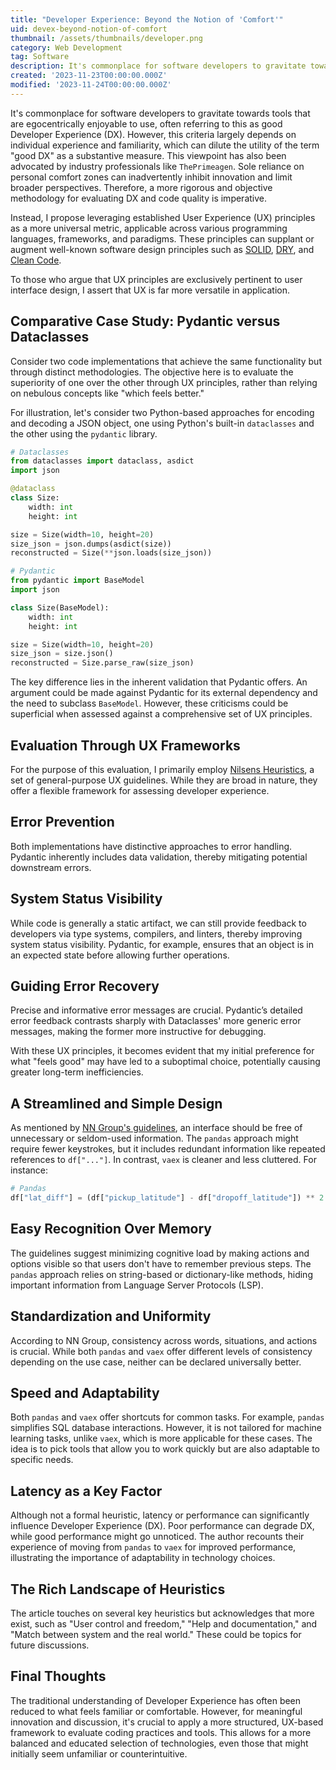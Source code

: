 ```yaml
---
title: "Developer Experience: Beyond the Notion of 'Comfort'"
uid: devex-beyond-notion-of-comfort
thumbnail: /assets/thumbnails/developer.png
category: Web Development
tag: Software
description: It's commonplace for software developers to gravitate towards tools that are egocentrically enjoyable to use, often referring to this as good Developer Experience (DX). However, this criteria largely depends on individual experience and familiarity, which can dilute the utility of the term "good DX" as a substantive measure.
created: '2023-11-23T00:00:00.000Z'
modified: '2023-11-24T00:00:00.000Z'
---
```


It's commonplace for software developers to gravitate towards tools that are egocentrically enjoyable to use, often referring to this as good Developer Experience (DX). However, this criteria largely depends on individual experience and familiarity, which can dilute the utility of the term "good DX" as a substantive measure. This viewpoint has also been advocated by industry professionals like `ThePrimeagen`. Sole reliance on personal comfort zones can inadvertently inhibit innovation and limit broader perspectives. Therefore, a more rigorous and objective methodology for evaluating DX and code quality is imperative.

Instead, I propose leveraging established User Experience (UX) principles as a more universal metric, applicable across various programming languages, frameworks, and paradigms. These principles can supplant or augment well-known software design principles such as [SOLID](https://en.wikipedia.org/wiki/SOLID), [DRY](https://en.wikipedia.org/wiki/Don%27t_repeat_yourself), and [Clean Code](https://books.google.no/books/about/Clean_Code.html?id=hjEFCAAAQBAJ&source=kp_book_description&redir_esc=y).

To those who argue that UX principles are exclusively pertinent to user interface design, I assert that UX is far more versatile in application.

## Comparative Case Study: Pydantic versus Dataclasses

Consider two code implementations that achieve the same functionality but through distinct methodologies. The objective here is to evaluate the superiority of one over the other through UX principles, rather than relying on nebulous concepts like "which feels better."

For illustration, let's consider two Python-based approaches for encoding and decoding a JSON object, one using Python's built-in `dataclasses` and the other using the `pydantic` library.

```python
# Dataclasses
from dataclasses import dataclass, asdict
import json

@dataclass
class Size:
    width: int
    height: int

size = Size(width=10, height=20)
size_json = json.dumps(asdict(size))
reconstructed = Size(**json.loads(size_json))
```

```python
# Pydantic
from pydantic import BaseModel
import json

class Size(BaseModel):
    width: int
    height: int

size = Size(width=10, height=20)
size_json = size.json()
reconstructed = Size.parse_raw(size_json)
```

The key difference lies in the inherent validation that Pydantic offers. An argument could be made against Pydantic for its external dependency and the need to subclass `BaseModel`. However, these criticisms could be superficial when assessed against a comprehensive set of UX principles.

## Evaluation Through UX Frameworks

For the purpose of this evaluation, I primarily employ [Nilsens Heuristics](https://www.nngroup.com/articles/ten-usability-heuristics/), a set of general-purpose UX guidelines. While they are broad in nature, they offer a flexible framework for assessing developer experience.

## Error Prevention

Both implementations have distinctive approaches to error handling. Pydantic inherently includes data validation, thereby mitigating potential downstream errors.

## System Status Visibility

While code is generally a static artifact, we can still provide feedback to developers via type systems, compilers, and linters, thereby improving system status visibility. Pydantic, for example, ensures that an object is in an expected state before allowing further operations.

## Guiding Error Recovery

Precise and informative error messages are crucial. Pydantic’s detailed error feedback contrasts sharply with Dataclasses' more generic error messages, making the former more instructive for debugging.

With these UX principles, it becomes evident that my initial preference for what "feels good" may have led to a suboptimal choice, potentially causing greater long-term inefficiencies.

## A Streamlined and Simple Design

As mentioned by [NN Group's guidelines](https://www.nngroup.com/articles/ten-usability-heuristics/), an interface should be free of unnecessary or seldom-used information. The `pandas` approach might require fewer keystrokes, but it includes redundant information like repeated references to `df["..."]`. In contrast, `vaex` is cleaner and less cluttered. For instance:

```python
# Pandas
df["lat_diff"] = (df["pickup_latitude"] - df["dropoff_latitude"]) ** 2
```

## Easy Recognition Over Memory

The guidelines suggest minimizing cognitive load by making actions and options visible so that users don't have to remember previous steps. The `pandas` approach relies on string-based or dictionary-like methods, hiding important information from Language Server Protocols (LSP).

## Standardization and Uniformity

According to NN Group, consistency across words, situations, and actions is crucial. While both `pandas` and `vaex` offer different levels of consistency depending on the use case, neither can be declared universally better.

## Speed and Adaptability

Both `pandas` and `vaex` offer shortcuts for common tasks. For example, `pandas` simplifies SQL database interactions. However, it is not tailored for machine learning tasks, unlike `vaex`, which is more applicable for these cases. The idea is to pick tools that allow you to work quickly but are also adaptable to specific needs.

## Latency as a Key Factor

Although not a formal heuristic, latency or performance can significantly influence Developer Experience (DX). Poor performance can degrade DX, while good performance might go unnoticed. The author recounts their experience of moving from `pandas` to `vaex` for improved performance, illustrating the importance of adaptability in technology choices.

## The Rich Landscape of Heuristics

The article touches on several key heuristics but acknowledges that more exist, such as "User control and freedom," "Help and documentation," and "Match between system and the real world." These could be topics for future discussions.

## Final Thoughts

The traditional understanding of Developer Experience has often been reduced to what feels familiar or comfortable. However, for meaningful innovation and discussion, it's crucial to apply a more structured, UX-based framework to evaluate coding practices and tools. This allows for a more balanced and educated selection of technologies, even those that might initially seem unfamiliar or counterintuitive.
